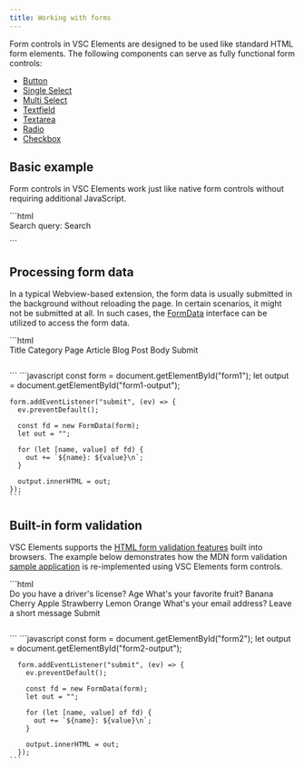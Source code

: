 ```yaml
---
title: Working with forms
---
```



<Imports />

Form controls in VSC Elements are designed to be used like standard HTML form elements. The
following components can serve as fully functional form controls:

- [Button](/components/button)
- [Single Select](/components/single-select)
- [Multi Select](/components/multi-select)
- [Textfield](/components/textfield)
- [Textarea](/components/textarea)
- [Radio](/components/radio)
- [Checkbox](/components/checkbox)

## Basic example

Form controls in VSC Elements work just like native form controls without requiring additional JavaScript.

<Demo>
  <BasicFormExample />
  <Fragment slot="html">
    ```html
    <form
      action="/working-with-forms"
      method="get"
      enctype="application/x-www-form-urlencoded"
    >
      <vscode-label for="query">Search query:</vscode-label>
      <vscode-textfield id="query" name="query"></vscode-textfield>
      <vscode-button type="submit">Search</vscode-button>
    </form>
    ```
  </Fragment>
</Demo>

## Processing form data

In a typical Webview-based extension, the form data is usually submitted in the background without reloading the page. 
In certain scenarios, it might not be submitted at all. In such cases, the 
[FormData](https://developer.mozilla.org/en-US/docs/Web/API/FormData) interface can be utilized to access the form data.

<Demo>
  <FormDataExample />
  <Fragment slot="html">
    ```html
    <form id="form1">
      <vscode-form-group variant="vertical">
        <vscode-label for="form1-title">Title</vscode-label>
        <vscode-textfield name="title" id="form1-title"></vscode-textfield>
      </vscode-form-group>
      <vscode-form-group variant="vertical">
        <vscode-label for="form1-category">Category</vscode-label>
        <vscode-single-select name="category" id="form1-category">
          <vscode-option value="page">Page</vscode-option>
          <vscode-option value="article">Article</vscode-option>
          <vscode-option value="blog">Blog Post</vscode-option>
        </vscode-single-select>
      </vscode-form-group>
      <vscode-form-group variant="vertical">
        <vscode-label for="form1-body">Body</vscode-label>
        <vscode-textarea name="body" id="form1-body" rows="10"></vscode-textarea>
      </vscode-form-group>
      <vscode-form-group variant="vertical">
        <vscode-checkbox label="Draft" name="draft" id="form1-draft"
        ></vscode-checkbox>
      </vscode-form-group>
      <vscode-form-group variant="vertical">
        <vscode-button type="submit">Submit</vscode-button>
      </vscode-form-group>
      <pre id="form1-output"></pre>
    </form>
    ```
  </Fragment>
  <Fragment slot="js">
    ```javascript
    const form = document.getElementById("form1");
    let output = document.getElementById("form1-output");

    form.addEventListener("submit", (ev) => {
      ev.preventDefault();

      const fd = new FormData(form);
      let out = "";

      for (let [name, value] of fd) {
        out += `${name}: ${value}\n`;
      }

      output.innerHTML = out;
    });
    ```

  </Fragment>
</Demo>

## Built-in form validation

VSC Elements supports the [HTML form validation features](https://developer.mozilla.org/en-US/docs/Learn/Forms/Form_validation#using_built-in_form_validation) built into browsers.
The example below demonstrates how the MDN form validation [sample application](https://developer.mozilla.org/en-US/docs/Learn/Forms/Form_validation#full_example) is re-implemented using
VSC Elements form controls.

<Demo>
  <BuiltInValidation />
  <Fragment slot="html">
    ```html
    <form
      action="/introduction/working-with-forms"
      method="get"
      enctype="application/x-www-form-urlencoded"
      id="form2"
    >
      <vscode-form-group variant="vertical">
        <vscode-label required>Do you have a driver's license?</vscode-label>
        <vscode-radio-group>
          <vscode-radio label="Yes" name="driver" value="yes" required
          ></vscode-radio>
          <vscode-radio label="No" name="driver" value="no" required></vscode-radio>
        </vscode-radio-group>
      </vscode-form-group>
      <vscode-form-group variant="vertical">
        <vscode-label for="form2-age">Age</vscode-label>
        <vscode-textfield
          type="number"
          min="12"
          max="120"
          step="1"
          id="form2-age"
          name="age"
          pattern="\d+"></vscode-textfield>
      </vscode-form-group>
      <vscode-form-group variant="vertical">
        <vscode-label for="form2-fruit" required
          >What's your favorite fruit?</vscode-label
        >
        <vscode-single-select name="fruit" id="form2-fruit" combobox required>
          <vscode-option value="banana">Banana</vscode-option>
          <vscode-option value="cherry">Cherry</vscode-option>
          <vscode-option value="apple">Apple</vscode-option>
          <vscode-option value="strawberry">Strawberry</vscode-option>
          <vscode-option value="lemon">Lemon</vscode-option>
          <vscode-option value="orange">Orange</vscode-option>
        </vscode-single-select>
      </vscode-form-group>
      <vscode-form-group variant="vertical">
        <vscode-label for="form2-email">What's your email address?</vscode-label>
        <vscode-textfield type="email" name="email" id="form2-email"
        ></vscode-textfield>
      </vscode-form-group>
      <vscode-form-group variant="vertical">
        <vscode-label for="form2-message">Leave a short message</vscode-label>
        <vscode-textarea id="form2-message" name="msg" maxlength="140" rows="5"
        ></vscode-textarea>
      </vscode-form-group>
      <vscode-form-group variant="vertical">
        <vscode-button type="submit">Submit</vscode-button>
      </vscode-form-group>
      <pre id="form2-output"></pre>
    </form>
    ```
  </Fragment>
  <Fragment slot="js">
    ```javascript
      const form = document.getElementById("form2");
      let output = document.getElementById("form2-output");

      form.addEventListener("submit", (ev) => {
        ev.preventDefault();

        const fd = new FormData(form);
        let out = "";

        for (let [name, value] of fd) {
          out += `${name}: ${value}\n`;
        }

        output.innerHTML = out;
      });
    ```

  </Fragment>
</Demo>
